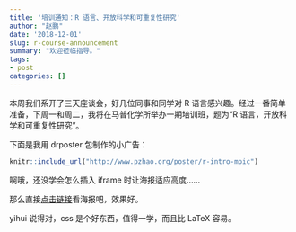 ```yaml
---
title: '培训通知：R 语言、开放科学和可重复性研究'
author: "赵鹏"
date: '2018-12-01'
slug: r-course-announcement
summary: "欢迎莅临指导。"
tags:
- post
categories: []
---
```



本周我们系开了三天座谈会，好几位同事和同学对 R 语言感兴趣。经过一番简单准备，下周一和周二，我将在马普化学所举办一期培训班，题为“R 语言，开放科学和可重复性研究”。

下面是我用 drposter 包制作的小广告：

```r
knitr::include_url("http://www.pzhao.org/poster/r-intro-mpic")
```

啊哦，还没学会怎么插入 iframe 时让海报适应高度……

那么直接[点击链接](http://www.pzhao.org/poster/r-intro-mpic)看海报吧，效果好。

yihui 说得对，css 是个好东西，值得一学，而且比 LaTeX 容易。